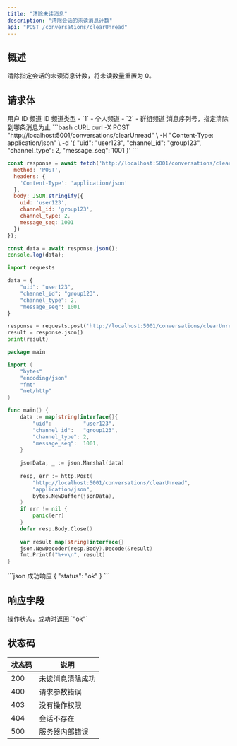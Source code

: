 ```yaml
---
title: "清除未读消息"
description: "清除会话的未读消息计数"
api: "POST /conversations/clearUnread"
---
```


## 概述

清除指定会话的未读消息计数，将未读数量重置为 0。

## 请求体

<ParamField body="uid" type="string" required>
用户 ID
</ParamField>

<ParamField body="channel_id" type="string" required>
频道 ID
</ParamField>

<ParamField body="channel_type" type="integer" required>
频道类型
- `1` - 个人频道
- `2` - 群组频道
</ParamField>

<ParamField body="message_seq" type="integer">
消息序列号，指定清除到哪条消息为止
</ParamField>

<RequestExample>
```bash cURL
curl -X POST "http://localhost:5001/conversations/clearUnread" \
  -H "Content-Type: application/json" \
  -d '{
    "uid": "user123",
    "channel_id": "group123",
    "channel_type": 2,
    "message_seq": 1001
  }'
```

```javascript JavaScript
const response = await fetch('http://localhost:5001/conversations/clearUnread', {
  method: 'POST',
  headers: {
    'Content-Type': 'application/json'
  },
  body: JSON.stringify({
    uid: 'user123',
    channel_id: 'group123',
    channel_type: 2,
    message_seq: 1001
  })
});

const data = await response.json();
console.log(data);
```

```python Python
import requests

data = {
    "uid": "user123",
    "channel_id": "group123",
    "channel_type": 2,
    "message_seq": 1001
}

response = requests.post('http://localhost:5001/conversations/clearUnread', json=data)
result = response.json()
print(result)
```

```go Go
package main

import (
    "bytes"
    "encoding/json"
    "fmt"
    "net/http"
)

func main() {
    data := map[string]interface{}{
        "uid":          "user123",
        "channel_id":   "group123",
        "channel_type": 2,
        "message_seq":  1001,
    }
    
    jsonData, _ := json.Marshal(data)
    
    resp, err := http.Post(
        "http://localhost:5001/conversations/clearUnread",
        "application/json",
        bytes.NewBuffer(jsonData),
    )
    if err != nil {
        panic(err)
    }
    defer resp.Body.Close()
    
    var result map[string]interface{}
    json.NewDecoder(resp.Body).Decode(&result)
    fmt.Printf("%+v\n", result)
}
```
</RequestExample>

<ResponseExample>
```json 成功响应
{
  "status": "ok"
}
```
</ResponseExample>

## 响应字段

<ResponseField name="status" type="string" required>
操作状态，成功时返回 `"ok"`
</ResponseField>

## 状态码

| 状态码 | 说明 |
|--------|------|
| 200 | 未读消息清除成功 |
| 400 | 请求参数错误 |
| 403 | 没有操作权限 |
| 404 | 会话不存在 |
| 500 | 服务器内部错误 |
